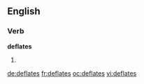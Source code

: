 ==English==

===Verb===
'''deflates'''

# {{third-person singular of|deflate}}

[[de:deflates]]
[[fr:deflates]]
[[oc:deflates]]
[[vi:deflates]]